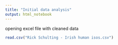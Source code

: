 ```yaml
---
title: "Initial data analysis"
output: html_notebook
---
```


opening excel file with cleaned data
```r
read.csv("Rick Schulting - Irish human isos.csv")

```

